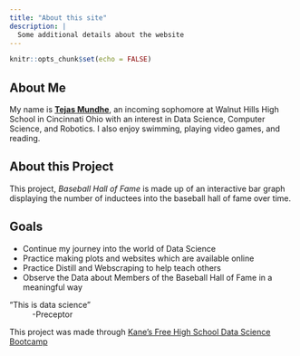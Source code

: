 ```yaml
---
title: "About this site"
description: |
  Some additional details about the website
---
```


```r
knitr::opts_chunk$set(echo = FALSE)
```
## About Me
My name is [**Tejas Mundhe**](https://github.com/TejasMundhe), an incoming sophomore at Walnut Hills High School in Cincinnati Ohio with an interest in Data Science, Computer Science, and Robotics. I also enjoy swimming, playing video games, and reading. 

## About this Project
This project, *Baseball Hall of Fame* is made up of an interactive bar graph displaying the number of inductees into the baseball hall of fame over time.

## Goals
+ Continue my journey into the world of Data Science
+ Practice making plots and websites which are available online
+ Practice Distill and Webscraping to help teach others 
+ Observe the Data about Members of the Baseball Hall of Fame in a meaningful way

"This is data science"  
  ~  -Preceptor

This project was made through [Kane's Free High School Data Science Bootcamp](https://bootcamp.davidkane.info/)